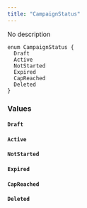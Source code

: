 ```yaml
---
title: "CampaignStatus"
---
```


No description

```
enum CampaignStatus {
  Draft
  Active
  NotStarted
  Expired
  CapReached
  Deleted
}

```

### Values[](#values "Direct link to heading")

#### `Draft`[](#draft "Direct link to heading")

#### `Active`[](#active "Direct link to heading")

#### `NotStarted`[](#notstarted "Direct link to heading")

#### `Expired`[](#expired "Direct link to heading")

#### `CapReached`[](#capreached "Direct link to heading")

#### `Deleted`[](#deleted "Direct link to heading")